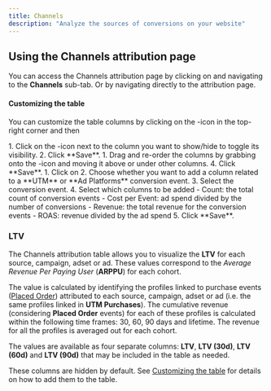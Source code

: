 ```yaml
---
title: Channels
description: "Analyze the sources of conversions on your website"
---
```




## Using the Channels attribution page

You can access the Channels attribution page by clicking on <IconText text="Attribution" name="piggy-bank" iconType="duotone"/> and navigating to the **Channels** sub-tab. Or by navigating directly to the <OutboundLink linkText="Channels" linkTarget="https://app.runconverge.com/-/attribution/channels"/> attribution page.

#### Customizing the table

You can customize the table columns by clicking on the <Icon name="ellipsis" />-icon in the top-right corner and then <IconText name="pencil" text="Edit columns" iconType="solid"/>

<Accordion title="Show or hide columns" icon="eye">
1. Click on the <Icon name="eye"/>-icon next to the column you want to show/hide to toggle its visibility.
2. Click **Save**.
</Accordion>

<Accordion title="Change the order of the columns" icon="sort">
1. Drag and re-order the columns by grabbing onto the <Icon name="grip-vertical"/>-icon and moving it above or under other columns.
4. Click **Save**.
</Accordion>

<Accordion title="Add custom columns" icon="circle-plus">
1. Click on <IconText name="plus" text="Add columns" iconType="solid" iconLocation="after" />
2. Choose whether you want to add a column related to a **UTM** or **Ad Platforms** conversion event.
3. Select the conversion event.
4. Select which columns to be added
    - Count: the total count of conversion events
    - Cost per Event: ad spend divided by the number of conversions
    - Revenue: the total revenue for the conversion events
    - ROAS: revenue divided by the ad spend
5. Click **Save**.
</Accordion>

### LTV

The Channels attribution table allows you to visualize the **LTV** for each source, campaign, adset or ad. These values correspond to the *Average Revenue Per Paying User* (**ARPPU**) for each cohort.

The value is calculated by identifying the profiles linked to purchase events ([Placed Order](/sources/converge-spec#placed-order)) attributed to each source, campaign, adset or ad (i.e. the same profiles linked in **UTM Purchases**).
The cumulative revenue (considering **Placed Order** events) for each of these profiles is calculated within the following time frames: 30, 60, 90 days and lifetime.
The revenue for all the profiles is averaged out for each cohort.

The values are available as four separate columns: **LTV**, **LTV (30d)**, **LTV (60d)** and **LTV (90d)** that may be included in the table as needed.

<Note>These columns are hidden by default. See [Customizing the table](#customizing-the-table) for details on how to add them to the table.</Note>
